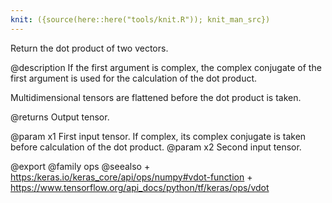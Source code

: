 ```yaml
---
knit: ({source(here::here("tools/knit.R")); knit_man_src})
---
```

Return the dot product of two vectors.

@description
If the first argument is complex, the complex conjugate of the first
argument is used for the calculation of the dot product.

Multidimensional tensors are flattened before the dot product is taken.

@returns
    Output tensor.

@param x1 First input tensor. If complex, its complex conjugate is taken
    before calculation of the dot product.
@param x2 Second input tensor.

@export
@family ops
@seealso
+ <https:/keras.io/keras_core/api/ops/numpy#vdot-function>
+ <https://www.tensorflow.org/api_docs/python/tf/keras/ops/vdot>
